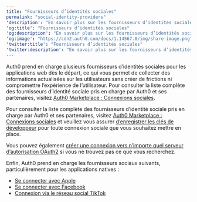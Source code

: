 ---
title: "Fournisseurs d’identités sociales"
permalink: "social-identity-providers"
'description': "En savoir plus sur les fournisseurs d’identités sociales pris en charge par Auth0."
'og:title': "Fournisseurs d’identités sociales"
'og:description': "En savoir plus sur les fournisseurs d’identités sociales pris en charge par Auth0."
'og:image': "https://cdn2.auth0.com/docs/1.14567.0/img/share-image.png"
'twitter:title': "Fournisseurs d’identités sociales"
'twitter:description': "En savoir plus sur les fournisseurs d’identités sociales pris en charge par Auth0."
---

Auth0 prend en charge plusieurs fournisseurs d’identités sociales pour les applications web dès le départ, ce qui vous permet de collecter des informations actualisées sur les utilisateurs sans créer de frictions ni compromettre l’expérience de l’utilisateur. Pour consulter la liste complète des fournisseurs d’identité sociale pris en charge par Auth0 et ses partenaires, visitez [Auth0 Marketplace : Connexions sociales](https://marketplace.auth0.com/features/social-connections).

Pour consulter la liste complète des fournisseurs d’identité sociale pris en charge par Auth0 et ses partenaires, visitez [Auth0 Marketplace : Connexions sociales](https://marketplace.auth0.com/features/social-connections) et veuillez vous assurer [d’enregistrer les clés de développeur](/docs/docs/fr-ca/authenticate/identity-providers/social-identity-providers/devkeys) pour toute connexion sociale que vous souhaitez mettre en place.

Vous pouvez également [créer une connexion vers n’importe quel serveur d’autorisation OAuth2](/docs/docs/fr-ca/authenticate/identity-providers/social-identity-providers/oauth2) si vous ne trouvez pas ce que vous recherchez.

Enfin, Auth0 prend en charge les fournisseurs sociaux suivants, particulièrement pour les applications natives :

* [Se connecter avec Apple](/docs/docs/fr-ca/authenticate/identity-providers/social-identity-providers/apple-native)
* [Se connecter avec Facebook](/docs/docs/fr-ca/authenticate/identity-providers/social-identity-providers/facebook-native)
* [Connexion via le réseau social TikTok](/docs/docs/fr-ca/authenticate/identity-providers/social-identity-providers/tiktok)